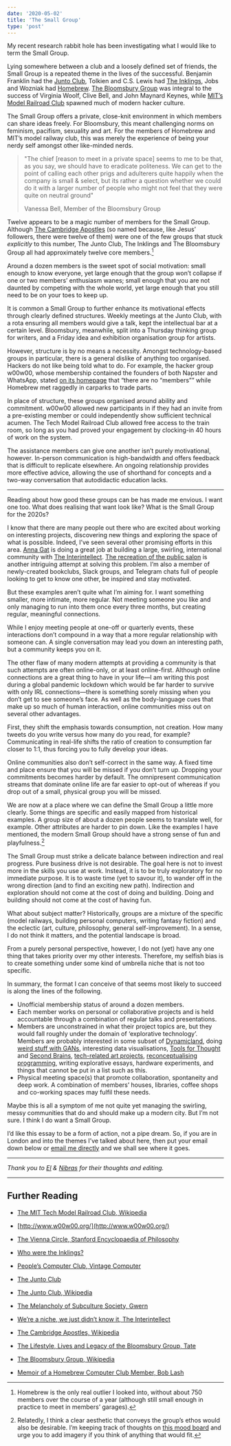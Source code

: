 ```yaml
---
date: '2020-05-02'
title: 'The Small Group'
type: 'post'
---
```



My recent research rabbit hole has been investigating what I would
like to term the <Concept>Small Group</Concept>.

Lying somewhere between a club and a loosely defined set of friends,
the <Concept>Small Group</Concept> is a repeated theme in the lives of
the successful. Benjamin Franklin had the
[Junto Club](http://www.benjamin-franklin-history.org/junto-club/),
Tolkien and C.S. Lewis had
[The Inklings](https://www.ignatius.com/promotions/looking-for-the-king/who-were-the-inklings.htm),
Jobs and Wozniak had
[Homebrew](https://en.wikipedia.org/wiki/Homebrew_Computer_Club).
[The Bloomsbury Group](https://en.wikipedia.org/wiki/Bloomsbury_Group)
was integral to the success of Virginia Woolf, Clive Bell, and John
Maynard Keynes, while
[MIT’s Model Railroad Club](https://en.wikipedia.org/wiki/Tech_Model_Railroad_Club)
spawned much of modern hacker culture.

The <Concept>Small Group</Concept> offers a private, close-knit
environment in which members can share ideas freely. For Bloomsbury,
this meant challenging norms on feminism, pacifism, sexuality and art.
For the members of Homebrew and MIT’s model railway club, this was
merely the experience of being your nerdy self amongst other
like-minded nerds.

> "The chief [reason to meet in a private space] seems to me to be
> that, as you say, we should have to eradicate politeness. We can get
> to the point of calling each other prigs and adulterers quite
> happily when the company is small & select, but its rather a
> question whether we could do it with a larger number of people who
> might not feel that they were quite on neutral ground"
>
> <footer>Vanessa Bell, Member of the Bloomsbury Group</footer>

Twelve appears to be a magic number of members for the <Concept>Small
Group</Concept>. Although
[The Cambridge Apostles](https://en.wikipedia.org/wiki/Cambridge_Apostles)
(so named because, like Jesus’ followers, there were twelve of them)
were one of the few groups that stuck _explicitly_ to this number, The
Junto Club, The Inklings and The Bloomsbury Group all had
approximately twelve core members.[^1]

Around a dozen members is the sweet spot of social motivation: small
enough to know everyone, yet large enough that the group won’t
collapse if one or two members’ enthusiasm wanes; small enough that
you are not daunted by competing with the whole world, yet large
enough that you still need to be on your toes to keep up.

It is common a <Concept>Small Group</Concept> to further enhance its
motivational effects through clearly defined structures. Weekly
meetings at the Junto Club, with a rota ensuring all members would
give a talk, kept the intellectual bar at a certain level. Bloomsbury,
meanwhile, split into a Thursday thinking group for writers, and a
Friday idea and exhibition organisation group for artists.

However, structure is by no means a necessity. Amongst
technology-based groups in particular, there is a general dislike of
anything too organised. Hackers do not like being told what to do. For
example, the hacker group w00w00, whose membership contained the
founders of both Napster and WhatsApp, stated
[on its homepage](http://www.w00w00.org/) that “there are no
“members”” while Homebrew met raggedly in carparks to trade parts.

In place of structure, these groups organised around ability and
commitment. w00w00 allowed new participants in if they had an invite
from a pre-existing member or could independently show sufficient
technical acumen. The Tech Model Railroad Club allowed free access to
the train room, so long as you had proved your engagement by
clocking-in 40 hours of work on the system.

The assistance members can give one another isn’t purely motivational,
however. In-person communication is high-bandwidth and offers feedback
that is difficult to replicate elsewhere. An ongoing relationship
provides more effective advice, allowing the use of shorthand for
concepts and a two-way conversation that autodidactic education lacks.

---

Reading about how good these groups can be has made me envious. I want
one too. What does realising that want look like? What is the
<Concept>Small Group</Concept> for the 2020s?

I know that there are many people out there who are excited about
working on interesting projects, discovering new things and exploring
the space of what is possible. Indeed, I’ve seen several other
promising efforts in this area.
[Anna Gat](https://twitter.com/TheAnnaGat) is doing a great job at
building a large, swirling, international community with
[The Interintellect](https://www.interintellect.com/).
[The recreation of the public salon](https://www.publicspheresalons.com/)
is another intriguing attempt at solving this problem. I’m also a
member of newly-created bookclubs, Slack groups, and Telegram chats
full of people looking to get to know one other, be inspired and stay
motivated.

But these examples aren’t quite what I’m aiming for. I want something
smaller, more intimate, more regular. Not meeting someone you like and
only managing to run into them once every three months, but creating
regular, meaningful connections.

While I enjoy meeting people at one-off or quarterly events, these
interactions don’t compound in a way that a more regular relationship
with someone can. A single conversation may lead you down an
interesting path, but a community keeps you on it.

The other flaw of many modern attempts at providing a community is
that such attempts are often online-only, or at least online-first.
Although online connections are a great thing to have in your life—I
am writing this post during a global pandemic lockdown which would be
far harder to survive with only IRL connections—there is something
sorely missing when you don’t get to see someone’s face. As well as
the body-language cues that make up so much of human interaction,
online communities miss out on several other advantages.

First, they shift the emphasis towards consumption, not creation. How
many tweets do you write versus how many do you read, for example?
Communicating in real-life shifts the ratio of creation to consumption
far closer to 1:1, thus forcing you to fully develop your ideas.

Online communities also don’t self-correct in the same way. A fixed
time and place ensure that you will be missed if you don’t turn up.
Dropping your commitments becomes harder by default. The omnipresent
communication streams that dominate online life are far easier to
opt-out of whereas if you drop out of a small, physical group you will
be missed.

We are now at a place where we can define the <Concept>Small
Group</Concept> a little more clearly. Some things are specific and
easily mapped from historical examples. A group size of about a dozen
people seems to translate well, for example. Other attributes are
harder to pin down. Like the examples I have mentioned, the modern
<Concept>Small Group</Concept> should have a strong sense of fun and
playfulness.[^2]

The <Concept>Small Group</Concept> must strike a delicate balance
between indirection and real progress. Pure business drive is not
desirable. The goal here is not to invest more in the skills you use
at work. Instead, it is to be truly exploratory for no immediate
purpose. It is to waste time (yet to savour it), to wander off in the
wrong direction (and to find an exciting new path). Indirection and
exploration should not come at the cost of doing and building. Doing
and building should not come at the cost of having fun.

What about subject matter? Historically, groups are a mixture of the
specific (model railways, building personal computers, writing fantasy
fiction) and the eclectic (art, culture, philosophy, general
self-improvement). In a sense, I do not think it matters, and the
potential landscape is broad.

From a purely personal perspective, however, I do not (yet) have any
one thing that takes priority over my other interests. Therefore, my
selfish bias is to create something under some kind of umbrella niche
that is not too specific.

In summary, the format I can conceive of that seems most likely to
succeed is along the lines of the following.

- Unofficial membership status of around a dozen members.
- Each member works on personal or collaborative projects and is held
  accountable through a combination of regular talks and
  presentations.
- Members are unconstrained in what their project topics are, but they
  would fall roughly under the domain of ‘explorative technology’.
  Members are probably interested in some subset of
  [Dynamicland](https://dynamicland.org/), doing
  [weird stuff with GANs](https://twitter.com/hardmaru/status/1067944124328763392?s=20),
  interesting data visualisations,
  [Tools for Thought](http://www.rheingold.com/texts/tft/) and
  [Second Brains](https://www.buildingasecondbrain.com/),
  [tech-related art projects](https://www.theguardian.com/world/2020/feb/01/privacy-campaigners-dazzle-camouflage-met-police-surveillance),
  [reconceptualising programming](https://divan.dev/posts/visual_programming_go/),
  writing explorative essays, hardware experiments, and things that
  cannot be put in a list such as this.
- Physical meeting space(s) that promote collaboration, spontaneity
  and deep work. A combination of members’ houses, libraries, coffee
  shops and co-working spaces may fulfil these needs.

Maybe this is all a symptom of me not quite yet managing the swirling,
messy communities that do and should make up a modern city. But I’m
not sure. I think I do want a <Concept>Small Group</Concept>.

I’d like this essay to be a form of action, not a pipe dream. So, if
you are in London and into the themes I’ve talked about here, then put
your email down below or
[email me directly](mailto:james@jmulholland.com) and we shall see
where it goes.

---

_Thank you to [El](https://twitter.com/elaffleck) &
[Nibras](https://twitter.com/nibrasibn) for their thoughts and
editing._

---

## Further Reading

- [The MIT Tech Model Railroad Club, Wikipedia](https://en.wikipedia.org/wiki/Tech_Model_Railroad_Club)
- [http://www.w00w00.org/](http://www.w00w00.org/)
- [The Vienna Circle, Stanford Encyclopaedia of Philosophy]([https://plato.stanford.edu/entries/vienna-circle/])
- [Who were the Inklings?](%20[https://www.ignatius.com/promotions/looking-for-the-king/who-were-the-inklings.htm])
- [People’s Computer Club, Vintage Computer](https://www.vintagecomputer.net/PCC.cfm)
- [The Junto Club](http://www.benjamin-franklin-history.org/junto-club/)
- [The Junto Club, Wikipedia](<https://en.wikipedia.org/wiki/Junto_(club)>)
- [The Melancholy of Subculture Society, Gwern](https://www.gwern.net/The-Melancholy-of-Subculture-Society)
- [We’re a niche, we just didn’t know it, The Interintellect](https://medium.com/@the_i_i/were-a-niche-we-just-didn-t-know-9561f662e127)
- [The Cambridge Apostles, Wikipedia](https://en.wikipedia.org/wiki/Cambridge%5C_Apostles)
- [The Lifestyle, Lives and Legacy of the Bloomsbury Group, Tate](https://www.tate.org.uk/art/art-terms/b/bloomsbury/lifestyle-lives-and-legacy-bloomsbury-group)
- [The Bloomsbury Group, Wikipedia](https://en.wikipedia.org/wiki/Bloomsbury_Group)
- [Memoir of a Homebrew Computer Club Member, Bob Lash](http://www.bambi.net/bob/homebrew.html)

  [^1]:
      Homebrew is the only real outlier I looked into, without about
      750 members over the course of a year (although still small
      enough in practice to meet in members’ garages).

  [^2]:
      Relatedly, I think a clear aesthetic that conveys the group’s
      ethos would also be desirable. I’m keeping track of thoughts on
      [this mood board](https://www.are.na/james-mulholland/the-small-group)
      and urge you to add imagery if you think of anything that would
      fit.
